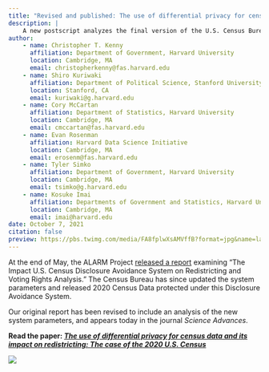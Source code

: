 ```yaml
---
title: "Revised and published: The use of differential privacy for census data and its impact on redistricting"
description: |
    A new postscript analyzes the final version of the U.S. Census Bureau's Disclosure Avoidance System.
author:
    - name: Christopher T. Kenny
      affiliation: Department of Government, Harvard University
      location: Cambridge, MA
      email: christopherkenny@fas.harvard.edu
    - name: Shiro Kuriwaki
      affiliation: Department of Political Science, Stanford University
      location: Stanford, CA
      email: kuriwaki@g.harvard.edu
    - name: Cory McCartan
      affiliation: Department of Statistics, Harvard University
      location: Cambridge, MA
      email: cmccartan@fas.harvard.edu
    - name: Evan Rosenman
      affiliation: Harvard Data Science Initiative
      location: Cambridge, MA
      email: erosenm@fas.harvard.edu
    - name: Tyler Simko
      affiliation: Department of Government, Harvard University
      location: Cambridge, MA
      email: tsimko@g.harvard.edu
    - name: Kosuke Imai
      affiliation: Departments of Government and Statistics, Harvard University
      location: Cambridge, MA
      email: imai@harvard.edu
date: October 7, 2021
citation: false
preview: https://pbs.twimg.com/media/FA8fplwXsAMVffB?format=jpg&name=large
---
```


At the end of May, the ALARM Project [released a report](/posts/2021-05-28-census-das/)
examining "The Impact U.S. Census Disclosure Avoidance System on Redistricting
and Voting Rights Analysis."  The Census Bureau has since updated the system parameters
and released 2020 Census Data protected under this Disclosure Avoidance System.

Our original report has been revised to include an analysis of the new system
parameters, and appears today in the journal *Science Advances*.

**Read the paper: [*The use of differential privacy for census data and its impact on redistricting: The case of the 2020 U.S. Census*](https://www.science.org/doi/10.1126/sciadv.abk3283)**

![](Kenny_abk3283_Infographic.jpeg)
